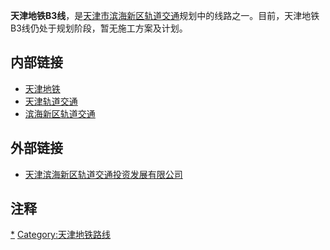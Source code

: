 {{TJ Future infrastructure}}

'''天津地铁B3线'''，是[[天津市|天津市]][[滨海新区轨道交通|滨海新区轨道交通]]规划中的线路之一。目前，天津地铁B3线仍处于规划阶段，暂无施工方案及计划。

== 内部链接 ==
* [[天津地铁|天津地铁]]
* [[天津轨道交通|天津轨道交通]]
* [[滨海新区轨道交通|滨海新区轨道交通]]

== 外部链接 ==
* [https://web.archive.org/web/20121209022050/http://mc.bhcig.com/ 天津滨海新区轨道交通投资发展有限公司]

== 注释 ==
<div class="references-small">
<references />
</div>

{{天津轨道交通线路}}
{{CN-trans-stub}}

[[Category:天津地铁B3线|*]]
[[Category:天津地铁路线|Category:天津地铁路线]]